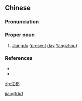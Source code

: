 ==Chinese==
{{zh-forms}}

===Pronunciation===
{{zh-pron
|m=Jiāngdū
|c=gong1 dou1
|cat=pn
}}

===Proper noun===
{{zh-proper noun}}

# {{lb|zh|archaic}} [[w:Yangzhou|Jiangdu]] ([[present]] [[day]] [[w:Yangzhou|Yangzhou]])

===References===
* {{pedialite|扬州市|lang=zh}}
* {{pedialite|Yangzhou}}

[[Category:Mandarin archaic terms|jiang1du1]]

[[zh:江都]]